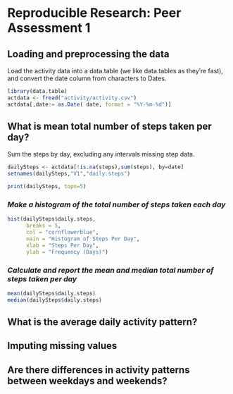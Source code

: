 # Reproducible Research: Peer Assessment 1


## Loading and preprocessing the data

Load the activity data into a data.table (we like data.tables as they're fast), and convert the date column from characters to Dates.

```r
library(data.table)
actdata <- fread("activity/activity.csv")
actdata[,date:= as.Date( date, format = "%Y-%m-%d")]
```

## What is mean total number of steps taken per day?

Sum the steps by day, excluding any intervals missing step data.
```r
dailySteps <- actdata[!is.na(steps),sum(steps), by=date]
setnames(dailySteps,"V1","daily.steps")
```
<!---
knitr won't preview dailySteps based on a setnames() call, so we do it ourselves
-->
```r
print(dailySteps, topn=5)
```

### *Make a histogram of the total number of steps taken each day*
```r
hist(dailySteps$daily.steps, 
      breaks = 5,
      col = "cornflowerblue",
      main = "Histogram of Steps Per Day",
      xlab = "Steps Per Day",
      ylab = "Frequency (Days)")
```
### *Calculate and report the mean and median total number of steps taken per day*
```r
mean(dailySteps$daily.steps)
median(dailySteps$daily.steps)
```
## What is the average daily activity pattern?



## Imputing missing values



## Are there differences in activity patterns between weekdays and weekends?

